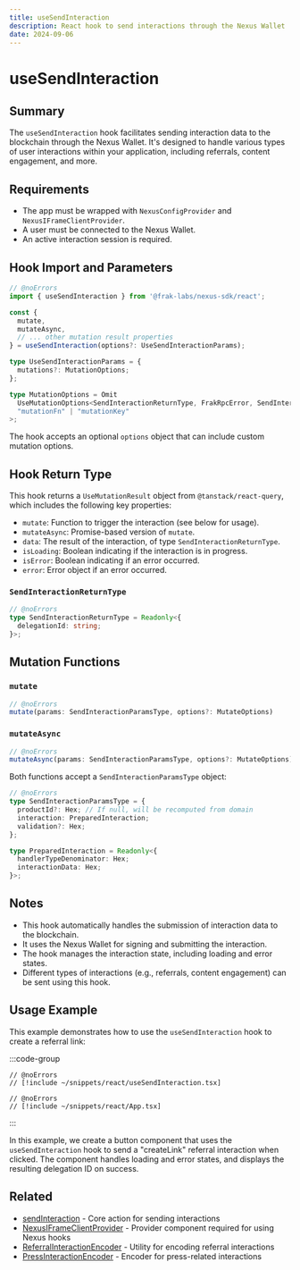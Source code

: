 ```yaml
---
title: useSendInteraction
description: React hook to send interactions through the Nexus Wallet
date: 2024-09-06
---
```


# useSendInteraction

## Summary
The `useSendInteraction` hook facilitates sending interaction data to the blockchain through the Nexus Wallet. It's designed to handle various types of user interactions within your application, including referrals, content engagement, and more.

## Requirements
- The app must be wrapped with `NexusConfigProvider` and `NexusIFrameClientProvider`.
- A user must be connected to the Nexus Wallet.
- An active interaction session is required.

## Hook Import and Parameters

```ts twoslash
// @noErrors
import { useSendInteraction } from '@frak-labs/nexus-sdk/react';

const {
  mutate,
  mutateAsync,
  // ... other mutation result properties
} = useSendInteraction(options?: UseSendInteractionParams);

type UseSendInteractionParams = {
  mutations?: MutationOptions;
};

type MutationOptions = Omit
  UseMutationOptions<SendInteractionReturnType, FrakRpcError, SendInteractionParamsType>,
  "mutationFn" | "mutationKey"
>;
```

The hook accepts an optional `options` object that can include custom mutation options.

## Hook Return Type
This hook returns a `UseMutationResult` object from `@tanstack/react-query`, which includes the following key properties:

- `mutate`: Function to trigger the interaction (see below for usage).
- `mutateAsync`: Promise-based version of `mutate`.
- `data`: The result of the interaction, of type `SendInteractionReturnType`.
- `isLoading`: Boolean indicating if the interaction is in progress.
- `isError`: Boolean indicating if an error occurred.
- `error`: Error object if an error occurred.

### `SendInteractionReturnType`

```ts twoslash
// @noErrors
type SendInteractionReturnType = Readonly<{
  delegationId: string;
}>;
```

## Mutation Functions

### `mutate`

```ts twoslash
// @noErrors
mutate(params: SendInteractionParamsType, options?: MutateOptions)
```

### `mutateAsync`

```ts twoslash
// @noErrors
mutateAsync(params: SendInteractionParamsType, options?: MutateOptions): Promise<SendInteractionReturnType>
```

Both functions accept a `SendInteractionParamsType` object:

```ts twoslash
// @noErrors
type SendInteractionParamsType = {
  productId?: Hex; // If null, will be recomputed from domain
  interaction: PreparedInteraction;
  validation?: Hex;
};

type PreparedInteraction = Readonly<{
  handlerTypeDenominator: Hex;
  interactionData: Hex;
}>;
```

## Notes
- This hook automatically handles the submission of interaction data to the blockchain.
- It uses the Nexus Wallet for signing and submitting the interaction.
- The hook manages the interaction state, including loading and error states.
- Different types of interactions (e.g., referrals, content engagement) can be sent using this hook.

## Usage Example

This example demonstrates how to use the `useSendInteraction` hook to create a referral link:

:::code-group
```tsx twoslash [CreateReferralLinkButton.tsx]
// @noErrors
// [!include ~/snippets/react/useSendInteraction.tsx]
```
```tsx twoslash [App.tsx]
// @noErrors
// [!include ~/snippets/react/App.tsx]
```
:::

In this example, we create a button component that uses the `useSendInteraction` hook to send a "createLink" referral interaction when clicked. The component handles loading and error states, and displays the resulting delegation ID on success.

## Related
- [sendInteraction](/nexus-sdk/api/actions/sendInteraction) - Core action for sending interactions
- [NexusIFrameClientProvider](/nexus-sdk/api/react/NexusIFrameClientProvider) - Provider component required for using Nexus hooks
- [ReferralInteractionEncoder](/nexus-sdk/api/interactions/ReferralInteractionEncoder) - Utility for encoding referral interactions
- [PressInteractionEncoder](/nexus-sdk/api/interactions/PressInteractionEncoder) - Encoder for press-related interactions
